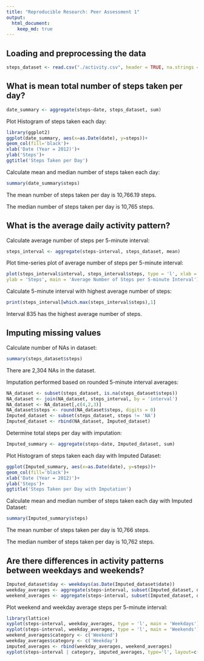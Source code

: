 ```yaml
---
title: "Reproducible Research: Peer Assessment 1"
output: 
  html_document:
    keep_md: true
---
```



## Loading and preprocessing the data

```r
steps_dataset <- read.csv("./activity.csv", header = TRUE, na.strings = 'NA')
```

## What is mean total number of steps taken per day?

```r
date_summary <- aggregate(steps~date, steps_dataset, sum)
```
Plot Histogram of steps taken each day:

```r
library(ggplot2)
ggplot(date_summary, aes(x=as.Date(date), y=steps))+
geom_col(fill='black')+
xlab('Date (Year = 2012)')+
ylab('Steps')+
ggtitle('Steps Taken per Day')
```

Calculate mean and median number of steps taken each day:

```r
summary(date_summary$steps)
```

The mean number of steps taken per day is 10,766.19 steps.

The median number of steps taken per day is 10,765 steps.

## What is the average daily activity pattern?

Calculate average number of steps per 5-minute interval:

```r
steps_interval <- aggregate(steps~interval, steps_dataset, mean)
```
Plot time-series plot of average number of steps per 5-minute interval:

```r
plot(steps_interval$interval, steps_interval$steps, type = 'l', xlab = '5-minute Interval', 
ylab = 'Steps', main = 'Average Number of Steps per 5-minute Interval')
```

Calculate 5-minute interval with highest average number of steps:

```r
print(steps_interval[which.max(steps_interval$steps),1]
```

Interval 835 has the highest average number of steps.

## Imputing missing values

Calculate number of NAs in dataset:

```r
summary(steps_dataset$steps)
```

There are 2,304 NAs in the dataset.

Imputation performed based on rounded 5-minute interval averages:

```r
NA_dataset <- subset(steps_dataset, is.na(steps_dataset$steps))
NA_dataset <- join(NA_dataset, steps_interval, by = 'interval')
NA_dataset <- NA_dataset[,c(4,2,3)]
NA_dataset$steps <- round(NA_dataset$steps, digits = 0)
Imputed_dataset <- subset(steps_dataset, steps != 'NA')
Imputed_dataset <- rbind(NA_dataset, Imputed_dataset)
```

Determine total steps per day with imputation:

```r
Imputed_summary <- aggregate(steps~date, Imputed_dataset, sum)
```
Plot Histogram of steps taken each day with Imputed Dataset:

```r
ggplot(Imputed_summary, aes(x=as.Date(date), y=steps))+
geom_col(fill='black')+
xlab('Date (Year = 2012)')+
ylab('Steps')+
ggtitle('Steps Taken per Day with Imputation')
```

Calculate mean and median number of steps taken each day with Imputed Dataset:

```r
summary(Imputed_summary$steps)
```

The mean number of steps taken per day is 10,766 steps.

The median number of steps taken per day is 10,762 steps.


## Are there differences in activity patterns between weekdays and weekends?

```r
Imputed_dataset$day <- weekdays(as.Date(Imputed_dataset$date))
weekday_averages <- aggregate(steps~interval, subset(Imputed_dataset, day != 'Saturday' & day != 'Sunday'), FUN=mean)
weekend_averages <- aggregate(steps~interval, subset(Imputed_dataset, day == 'Saturday' | day == 'Sunday'), FUN=mean)
```

Plot weekend and weekday average steps per 5-minute interval:

```r
library(lattice)
xyplot(steps~interval, weekday_averages, type = 'l', main = 'Weekdays')
xyplot(steps~interval, weekday_averages, type = 'l', main = 'Weekends')
weekend_averages$category <- c('Weekend')
weekday_averages$category <- c('Weekday')
imputed_averages <- rbind(weekday_averages, weekend_averages)
xyplot(steps~interval | category, imputed_averages, type='l', layout=c(1,2))
```

